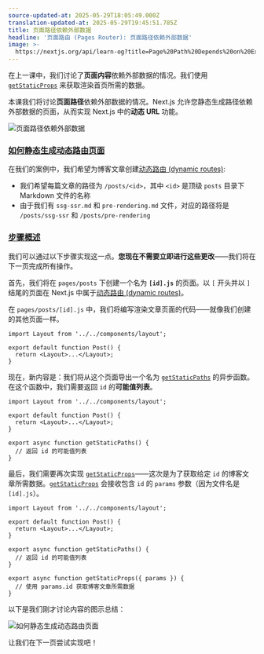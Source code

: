```yaml
---
source-updated-at: 2025-05-29T18:05:49.000Z
translation-updated-at: 2025-05-29T19:45:51.785Z
title: 页面路径依赖外部数据
headline: '页面路由 (Pages Router): 页面路径依赖外部数据'
image: >-
  https://nextjs.org/api/learn-og?title=Page%20Path%20Depends%20on%20External%20Data&amp;chapter=30
---
```


在上一课中，我们讨论了**页面内容**依赖外部数据的情况。我们使用 [`getStaticProps`](/docs/basic-features/data-fetching#getstaticprops-static-generation) 来获取渲染首页所需的数据。

本课我们将讨论**页面路径**依赖外部数据的情况。Next.js 允许您静态生成路径依赖外部数据的页面，从而实现 Next.js 中的**动态 URL** 功能。

![页面路径依赖外部数据](https://h8DxKfmAPhn8O0p3.public.blob.vercel-storage.com/learn/pages-router/dynamic-routes/page-path-external-data.png)

### [如何静态生成动态路由页面](#how-to-statically-generate-pages-with-dynamic-routes)

在我们的案例中，我们希望为博客文章创建[动态路由 (dynamic routes)](/docs/routing/dynamic-routes):

*   我们希望每篇文章的路径为 `/posts/<id>`，其中 `<id>` 是顶级 `posts` 目录下 Markdown 文件的名称
*   由于我们有 `ssg-ssr.md` 和 `pre-rendering.md` 文件，对应的路径将是 `/posts/ssg-ssr` 和 `/posts/pre-rendering`

### [步骤概述](#overview-of-the-steps)

我们可以通过以下步骤实现这一点。**您现在不需要立即进行这些更改**——我们将在下一页完成所有操作。

首先，我们将在 `pages/posts` 下创建一个名为 **`[id].js`** 的页面。以 `[` 开头并以 `]` 结尾的页面在 Next.js 中属于[动态路由 (dynamic routes)](/docs/routing/dynamic-routes)。

在 `pages/posts/[id].js` 中，我们将编写渲染文章页面的代码——就像我们创建的其他页面一样。

```
import Layout from '../../components/layout';
 
export default function Post() {
  return <Layout>...</Layout>;
}
```

现在，新内容是：我们将从这个页面导出一个名为 [`getStaticPaths`](/docs/basic-features/data-fetching#getstaticpaths-static-generation) 的异步函数。在这个函数中，我们需要返回 `id` 的**可能值列表**。

```
import Layout from '../../components/layout';
 
export default function Post() {
  return <Layout>...</Layout>;
}
 
export async function getStaticPaths() {
  // 返回 id 的可能值列表
}
```

最后，我们需要再次实现 [`getStaticProps`](/docs/basic-features/data-fetching#getstaticprops-static-generation)——这次是为了获取给定 `id` 的博客文章所需数据。[`getStaticProps`](/docs/basic-features/data-fetching#getstaticprops-static-generation) 会接收包含 `id` 的 `params` 参数（因为文件名是 `[id].js`）。

```
import Layout from '../../components/layout';
 
export default function Post() {
  return <Layout>...</Layout>;
}
 
export async function getStaticPaths() {
  // 返回 id 的可能值列表
}
 
export async function getStaticProps({ params }) {
  // 使用 params.id 获取博客文章所需数据
}
```

以下是我们刚才讨论内容的图示总结：

![如何静态生成动态路由页面](https://h8DxKfmAPhn8O0p3.public.blob.vercel-storage.com/learn/pages-router/dynamic-routes/how-to-dynamic-routes.png)

让我们在下一页尝试实现吧！
